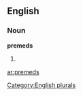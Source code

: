 
==English==

===Noun===
'''premeds'''

# {{plural of|[[premed]]}}

[[Category:English plurals]]

[[ar:premeds]]